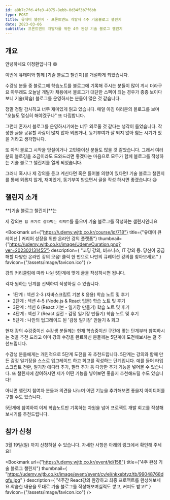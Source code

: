 ```yaml
---
id: a8b7c7fd-4fe3-4075-8ebb-0d34f3b7f6bb
type: POST
title: 유데미 챌린지 - 프론트엔드 개발자 4주 기술블로그 챌린지
date: 2023-03-06
subtitle: 프론트엔드 개발자를 위한 4주 완성 기술 블로그 챌린지
---
```


## 개요

안녕하세요 이정환입니다 😃

이번에 유데미와 함께 [기술 블로그 챌린지]를 개설하게 되었습니다.

수강생 분들 중 블로그에 학습노트를 블로그에 기록해 주시는 분들이 많이 계시 더라구요 아무래도 오늘날 개발자 채용에서 블로그가 대단한 스펙이 되는 경우가 종종 보이다보니 기술(학습) 블로그를 운영하시는 분들이 많은 것 같습니다.

정말 정말 감사하고 너무 재미있게 읽고 있습니다. 매일 아침 여러분의 블로그를 보며 "오늘도 열심히 해야겠구나" 또 다짐합니다.

그런데 혼자서 블로그를 운영하시기에는 너무 외로울 것 같다는 생각이 들었습니다. 작성한 글을 공유할 사람이 많지 않아 외롭거나, 동기부여가 잘 되지 않아 힘든 시기가 있을 거라고 생각합니다.

또 아직 블로그 시작을 망설이거나 고민중이신 분들도 많을 것 같았습니다. 그래서 여러분의 블로깅을 조금이라도 도와드리면 좋겠다는 마음으로 모두가 함께 블로그를 작성하는 기술 블로그 챌린지를 열게 되었습니다.

그러니 혹시나 제 강의를 듣고 계신다면 혹은 들어볼 의향이 있다면! 기술 블로그 챌린지를 통해 외롭지 않게, 재미있게, 동기부여 받으면서 글을 작성 하시면 좋겠습니다 😃

## 챌린지 소개

**[기술 블로그 챌린지]**는

제 강의`한 입 크기로 잘라먹는 리액트`를 들으며 기술 블로그를 작성하는 챌린지인데요

<Bookmark
  url={"https://udemy.wjtb.co.kr/course/id/718"}
  title={"유데미 큐레이션 | 커리어 성장을 위한 온라인 강의 플랫폼"}
  thumbnail={"https://udemy.wjtb.co.kr/image/UdemyCuration.png?ver=202302131455"}
  description={
    "코딩 강의, 비즈니스, IT 강의 등. 당신이 궁금해할 다양한 온라인 강의 모음! 클릭 한 번으로 나만의 큐레이션 강의를 찾아보세요."
  }
  favicon={"/assets/image/favicon.ico"}
/>

강의 커리큘럼에 따라 나뉜 5단계에 맞게 글을 작성하시면 됩니다.

각자 원하는 단계를 선택하여 작성하실 수 있습니다.

- 1단계 : 섹션 2-3 (자바스크립트 기본 & 응용) 학습 노트 및 후기
- 2단계 : 섹션 4-5 (Node.js & React 입문) 학습 노트 및 후기
- 3단계 : 섹션 6 (React 기본 - 일기장 만들기) 학습 노트 및 후기
- 4단계 : 섹션 7 (React 실전 - 감정 일기장 만들기) 학습 노트 및 후기
- 5단계 : 나만의 업그레이드 된 '감정 일기장' 만들기 & 회고

현재 강의 수강중이신 수강생 분들께는 현재 학습중이신 구간에 맞는 단계부터 참여하시는 것을 추천 드리고 이미 강의 수강을 완료하신 분들께는 5단계에 도전해보시는 걸 추천드립니다.

수강생 분들에게는 개인적으로 5단계 도전을 꼭 추천드립니다. 5단계는 강의와 함께 만든 감정 일기장을 스스로 업그레이드 하고 회고를 작성하는 단계입니다. 예를 들어 타입스크립트 전환, 일기장 에디터 추가, 필터 추가 등 다양한 추가 기능을 넣어볼 수 있습니다. 또 챌린지에 참여하시면 제가 어떤 기능을 넣어보면 좋을지 추천해드릴 수도 있습니다!

아니면 챌린지 참여자 분들과 의견을 나누며 어떤 기능을 추가해보면 좋을지 아이디어를 구할 수도 있습니다.

5단계에 참여하여 이제 학습노트만 기록하는 차원을 넘어 프로젝트 개발 회고를 작성해보시기를 추천드립니다.

<Blank />

## 참가 신청

3월 19일(일) 까지 신청하실 수 있습니다. 자세한 사항은 아래의 링크에서 확인해 주세요!

<Bookmark
  url={"https://udemy.wjtb.co.kr/event/id/158"}
  title={"4주 완성 기술 블로그 챌린지"}
  thumbnail={
    "https://udemy.wjtb.co.kr/image/event/event/cv/el/nkxebtyz/tb/99048768dgfu.jpg"
  }
  description={
    "4주간 React강의 완강하고 최종 프로젝트를 완성해보세요.학습한 내용을 토대로 기술 블로그를 작성해보며실력도 쌓고, 커피도 받고!"
  }
  favicon={"/assets/image/favicon.ico"}
/>
